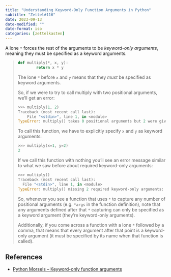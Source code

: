 ```yaml
---
title: "Understanding Keyword-Only Function Arguments in Python"
subtitle: "Zettel#116"
date: 2023-09-13
date-modified: ""
date-format: iso
categories: [zettelkasten]
---
```

A lone `*` forces the rest of the arguments to be *keyword-only arguments*, meaning they must be specified as a keyword arguments.

> ```python
> def multiply(*, x, y):
>         return x * y
> ```
>
> The lone `*` before `x` and `y` means that they *must* be specified as keyword arguments.
>
> So, if we were to try to call multiply with two positional arguments, we'll get an error:
>
> ```python
> >>> multiply(1, 2)
> Traceback (most recent call last):
>     File "<stdin>", line 1, in <module>
> TypeError: multiply() takes 0 positional arguments but 2 were given
> ```
>
> To call this function, we have to explicitly specify `x` and `y` as keyword arguments:
>
> ```python
> >>> multiply(x=1, y=2)
> 2
> ```
>
> If we call this function with nothing you'll see an error message similar to what we saw before about required keyword-only arguments:
>
> ```python
> >>> multiply()
> Traceback (most recent call last):
>   File "<stdin>", line 1, in <module>
> TypeError: multiply() missing 2 required keyword-only arguments: 'x' and 'y'
> ```
>
> So, whenever you see a function that uses `*` to capture any number of positional arguments (e.g. `*args` in the function definition), note that any arguments defined after that `*` capturing can only be specified as a keyword argument (they're keyword-only arguments).
>
> Additionally, if you come across a function with a lone `*` followed by a comma, that means that every argument after that point is a keyword-only argument (it must be specified by its name when that function is called).

## References

* [Python Morsels – Keyword-only function arguments](https://www.pythonmorsels.com/keyword-only-function-arguments/#keyword-only-arguments-come-after-in-a-function-definition)
